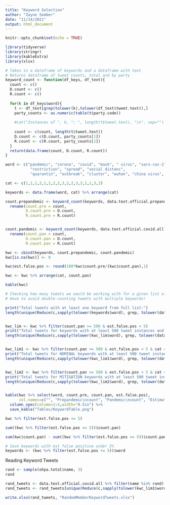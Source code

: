 ```yaml
---
title: "Keyword Selection"
author: "Zayne Sember"
date: "11/14/2021"
output: html_document
---
```


```r
knitr::opts_chunk$set(echo = TRUE)
```

```r
library(tidyverse)
library(stringr)
library(kableExtra)
library(xlsx)
```

```r
# Takes in a dataframe of keywords and a dataframe with text
# Returns dataframe of tweet counts, total and by party
keyword_count <- function(df_keys, df_text){
  count <- c()
  D.count <- c()
  R.count <- c()
  
  for(k in df_keys$word){
    t <- df_text[grep(tolower(k),tolower(df_text$tweet.text)),]
    party_counts <- as.numeric(table(t$party.code))
  
    #cat("Instances of ", k, ": ", length(t$tweet.text), "\n", sep="")
    
    count <- c(count, length(t$tweet.text))
    D.count <- c(D.count, party_counts[1])
    R.count <- c(R.count, party_counts[2])
  }
  return(data.frame(count, D.count, R.count))
}

word <- c("pandemic", "corona", "covid", "mask", " virus", "sars-cov-2", "lockdown",
           "restriction", "spread", "social distanc",
           "quarantin", "outbreak", "cluster", "wuhan", "china virus", "infect", "vaccin")

cat <- c(1,1,1,2,1,1,2,2,3,2,2,3,3,1,1,3,2)

keywords <- data.frame(word, cat) %>% arrange(cat)

count.prepandemic <- keyword_count(keywords, data.text.official.prepandemic.all) %>% 
  rename(count.pre = count,
         D.count.pre = D.count,
         R.count.pre = R.count)


count.pandemic <- keyword_count(keywords, data.text.official.covid.all) %>% 
  rename(count.pan = count,
         D.count.pan = D.count,
         R.count.pan = R.count)

kwc <- cbind(keywords, count.prepandemic, count.pandemic)
kwc[is.na(kwc)] <- 0

kwc$est.false.pos <- round(100*kwc$count.pre/(kwc$count.pan),1)

kwc <- kwc %>% arrange(cat, count.pan)

kable(kwc)

# Checking how many tweets we would be working with for a given list of keywords
# Have to avoid double-counting tweets with multiple keywords!

print("Total tweets with at least one keyword from full list:")
length(unique(Reduce(c,sapply(tolower(keywords$word), grep, tolower(data.text.official.covid.all$tweet.text)))))


kwc_lim <- kwc %>% filter(count.pan >= 500 & est.false.pos < 5)
print("Total tweets for keywords with at least 500 tweet instances and false positive under 5%:")
length(unique(Reduce(c,sapply(tolower(kwc_lim$word), grep, tolower(data.text.official.covid.all$tweet.text)))))


kwc_lim1 <- kwc %>% filter(count.pan >= 500 & est.false.pos < 5 & cat == 1)
print("Total tweets for NOMINAL keywords with at least 500 tweet instances and false positive under 5%:")
length(unique(Reduce(c,sapply(tolower(kwc_lim1$word), grep, tolower(data.text.official.covid.all$tweet.text)))))


kwc_lim2 <- kwc %>% filter(count.pan >= 500 & est.false.pos < 5 & cat == 2)
print("Total tweets for MITIGATION keywords with at least 500 tweet instances and false positive under 5%:")
length(unique(Reduce(c,sapply(tolower(kwc_lim2$word), grep, tolower(data.text.official.covid.all$tweet.text)))))


kable(kwc %>% select(word, count.pre, count.pan, est.false.pos),
      col.names=c("", "Prepandemic\ncount", "Pandemic\ncount", "Estimated\nfalse positive (%)")) %>% 
  column_spec(column=1:4,width="0.5in") %>% 
  save_kable("Tables/KeywordTable.png") 

kwc %>% filter(est.false.pos <= 5)

sum((kwc %>% filter(est.false.pos <= 5))$count.pan)

sum(kwc$count.pan) - sum((kwc %>% filter(est.false.pos <= 5))$count.pan)

# Save keywords with est false positive under 5%
keywords <- (kwc %>% filter(est.false.pos <= 5))$word
```

Reading Keyword Tweets
```r
rand <- sample(ohpa.total$name, 3)
rand

rand_tweets <- data.text.official.covid.all %>% filter(name %in% rand)
rand_tweets <- rand_tweets[unique(Reduce(c,sapply(tolower(kwc_lim1$word), grep, tolower(rand_tweets$tweet.text)))),]

write.xlsx(rand_tweets, "RandomMemberKeywordTweets.xlsx")
```


